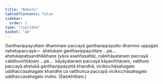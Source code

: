 ```yaml
---
title: "Nahetu"
tableOfContents: false
sidebar:
  order: 1
type: "tipitaka"
basket: "ab"
---
```



<DynamicBreadcrumb />

<Division number="58">

<Paragraph number="1750">
Ganthavippayuttaṃ dhammaṃ paccayā ganthavippayutto dhammo uppajjati nahetupaccayā—  ahetukaṃ ganthavippayuttaṃ …pe…  ahetukapaṭisandhikkhaṇe (yāva asaññasattā), cakkhāyatanaṃ paccayā cakkhuviññāṇaṃ …pe…  kāyāyatanaṃ paccayā kāyaviññāṇaṃ, vatthuṃ paccayā ahetukā ganthavippayuttā khandhā, vicikicchāsahagate uddhaccasahagate khandhe ca vatthuñca paccayā vicikicchāsahagato uddhaccasahagato moho. (Saṃkhittaṃ.)
</Paragraph>
</Division>